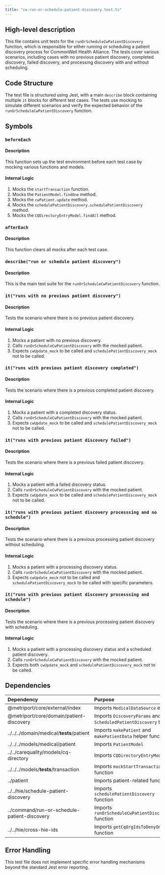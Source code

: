 ```yaml
---
title: "cw.run-or-schedule-patient-discovery.test.ts"
---
```


## High-level description
This file contains unit tests for the `runOrScheduleCwPatientDiscovery` function, which is responsible for either running or scheduling a patient discovery process for CommonWell Health Alliance. The tests cover various scenarios, including cases with no previous patient discovery, completed discovery, failed discovery, and processing discovery with and without scheduling.

## Code Structure
The test file is structured using Jest, with a main `describe` block containing multiple `it` blocks for different test cases. The tests use mocking to simulate different scenarios and verify the expected behavior of the `runOrScheduleCwPatientDiscovery` function.

## Symbols

### `beforeEach`
#### Description
This function sets up the test environment before each test case by mocking various functions and models.

#### Internal Logic
1. Mocks the `startTransaction` function.
2. Mocks the `PatientModel.findOne` method.
3. Mocks the `cwPatient.update` method.
4. Mocks the `schedulePatientDiscovery.schedulePatientDiscovery` method.
5. Mocks the `CQDirectoryEntryModel.findAll` method.

### `afterEach`
#### Description
This function clears all mocks after each test case.

### `describe("run or schedule patient discovery")`
#### Description
This is the main test suite for the `runOrScheduleCwPatientDiscovery` function.

### `it("runs with no previous patient discovery")`
#### Description
Tests the scenario where there is no previous patient discovery.

#### Internal Logic
1. Mocks a patient with no previous discovery.
2. Calls `runOrScheduleCwPatientDiscovery` with the mocked patient.
3. Expects `cwUpdate_mock` to be called and `schedulePatientDiscovery_mock` not to be called.

### `it("runs with previous patient discovery completed")`
#### Description
Tests the scenario where there is a previous completed patient discovery.

#### Internal Logic
1. Mocks a patient with a completed discovery status.
2. Calls `runOrScheduleCwPatientDiscovery` with the mocked patient.
3. Expects `cwUpdate_mock` to be called and `schedulePatientDiscovery_mock` not to be called.

### `it("runs with previous patient discovery failed")`
#### Description
Tests the scenario where there is a previous failed patient discovery.

#### Internal Logic
1. Mocks a patient with a failed discovery status.
2. Calls `runOrScheduleCwPatientDiscovery` with the mocked patient.
3. Expects `cwUpdate_mock` to be called and `schedulePatientDiscovery_mock` not to be called.

### `it("runs with previous patient discovery processsing and no schedule")`
#### Description
Tests the scenario where there is a previous processing patient discovery without scheduling.

#### Internal Logic
1. Mocks a patient with a processing discovery status.
2. Calls `runOrScheduleCwPatientDiscovery` with the mocked patient.
3. Expects `cwUpdate_mock` not to be called and `schedulePatientDiscovery_mock` to be called with specific parameters.

### `it("runs with previous patient discovery processsing and schedule")`
#### Description
Tests the scenario where there is a previous processing patient discovery with scheduling.

#### Internal Logic
1. Mocks a patient with a processing discovery status and a scheduled patient discovery.
2. Calls `runOrScheduleCwPatientDiscovery` with the mocked patient.
3. Expects both `cwUpdate_mock` and `schedulePatientDiscovery_mock` not to be called.

## Dependencies
| Dependency | Purpose |
|:-----------|:--------|
| @metriport/core/external/index | Imports `MedicalDataSource` enum |
| @metriport/core/domain/patient-discovery | Imports `DiscoveryParams` and `ScheduledPatientDiscovery` types |
| ../../../domain/medical/__tests__/patient | Imports `makePatient` and `makePatientData` helper functions |
| ../../../models/medical/patient | Imports `PatientModel` |
| ../../carequality/models/cq-directory | Imports `CQDirectoryEntryModel` |
| ../../../models/__tests__/transaction | Imports `mockStartTransaction` function |
| ../patient | Imports patient-related functions |
| ../../hie/schedule-patient-discovery | Imports `schedulePatientDiscovery` function |
| ../command/run-or-schedule-patient-discovery | Imports `runOrScheduleCwPatientDiscovery` function |
| ../../hie/cross-hie-ids | Imports `getCqOrgIdsToDenyOnCw` function |

## Error Handling
This test file does not implement specific error handling mechanisms beyond the standard Jest error reporting.